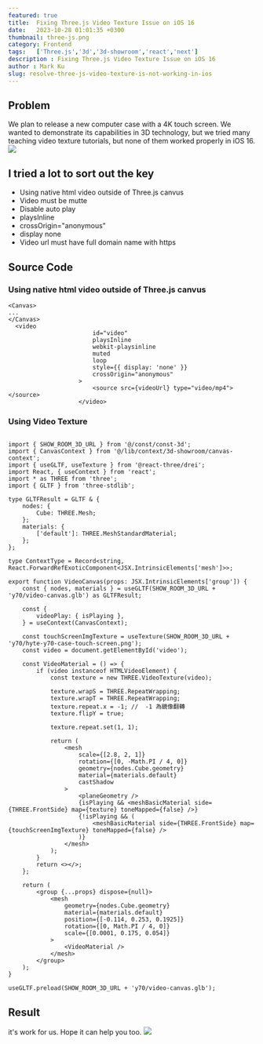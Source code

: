 ```yaml
---
featured: true
title:  Fixing Three.js Video Texture Issue on iOS 16
date:   2023-10-28 01:01:35 +0300
thumbnail: three-js.png
category: Frontend
tags:   ['Three.js','3d','3d-showroom','react','next']
description : Fixing Three.js Video Texture Issue on iOS 16
author : Mark Ku
slug: resolve-three-js-video-texture-is-not-working-in-ios
---
```

## Problem 
We plan to release a new computer case with a 4K touch screen. We wanted to demonstrate its capabilities in 3D technology, but we tried many teaching video texture tutorials, but none of them worked properly in iOS 16.
![](1.png)  

## I tried a lot to sort out the key 
* Using native html video outside of Three.js canvus
* Video must be mutte
* Disable auto play 
* playsInline
* crossOrigin="anonymous"
* display none 
* Video url must have full domain name with https

## Source Code
### Using native html video outside of Three.js canvus
```
<Canvas>
...
</Canvas>
  <video
                        id="video"
                        playsInline
                        webkit-playsinline
                        muted
                        loop
                        style={{ display: 'none' }}
                        crossOrigin="anonymous"
                    >
                        <source src={videoUrl} type="video/mp4"></source>
                    </video>
```
### Using Video Texture 
```

import { SHOW_ROOM_3D_URL } from '@/const/const-3d';
import { CanvasContext } from '@/lib/context/3d-showroom/canvas-context';
import { useGLTF, useTexture } from '@react-three/drei';
import React, { useContext } from 'react';
import * as THREE from 'three';
import { GLTF } from 'three-stdlib';

type GLTFResult = GLTF & {
    nodes: {
        Cube: THREE.Mesh;
    };
    materials: {
        ['default']: THREE.MeshStandardMaterial;
    };
};

type ContextType = Record<string, React.ForwardRefExoticComponent<JSX.IntrinsicElements['mesh']>>;

export function VideoCanvas(props: JSX.IntrinsicElements['group']) {
    const { nodes, materials } = useGLTF(SHOW_ROOM_3D_URL + 'y70/video-canvas.glb') as GLTFResult;

    const {
        videoPlay: { isPlaying },
    } = useContext(CanvasContext);

    const touchScreenImgTexture = useTexture(SHOW_ROOM_3D_URL + 'y70/hyte-y70-case-touch-screen.png');
    const video = document.getElementById('video');

    const VideoMaterial = () => {
        if (video instanceof HTMLVideoElement) {
            const texture = new THREE.VideoTexture(video);

            texture.wrapS = THREE.RepeatWrapping;
            texture.wrapT = THREE.RepeatWrapping;
            texture.repeat.x = -1; //  -1 為鏡像翻轉
            texture.flipY = true;

            texture.repeat.set(1, 1);

            return (
                <mesh
                    scale={[2.8, 2, 1]}
                    rotation={[0, -Math.PI / 4, 0]}
                    geometry={nodes.Cube.geometry}
                    material={materials.default}
                    castShadow
                >
                    <planeGeometry />
                    {isPlaying && <meshBasicMaterial side={THREE.FrontSide} map={texture} toneMapped={false} />}
                    {!isPlaying && (
                        <meshBasicMaterial side={THREE.FrontSide} map={touchScreenImgTexture} toneMapped={false} />
                    )}
                </mesh>
            );
        }
        return <></>;
    };

    return (
        <group {...props} dispose={null}>
            <mesh
                geometry={nodes.Cube.geometry}
                material={materials.default}
                position={[-0.114, 0.253, 0.1925]}
                rotation={[0, Math.PI / 4, 0]}
                scale={[0.0001, 0.175, 0.054]}
            >
                <VideoMaterial />
            </mesh>
        </group>
    );
}

useGLTF.preload(SHOW_ROOM_3D_URL + 'y70/video-canvas.glb');
```

## Result 
it's work for us. Hope it can help you too.
![](2.png)  


